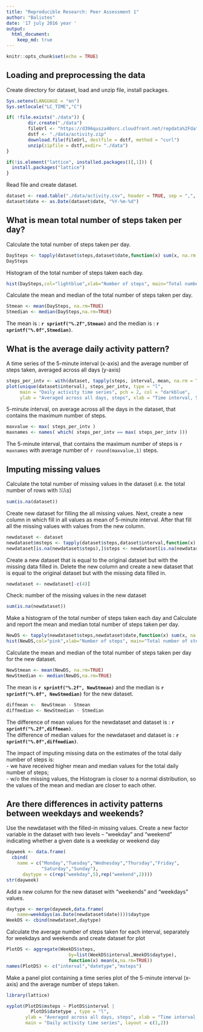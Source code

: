 ```yaml
---
title: "Reproducible Research: Peer Assessment 1"
author: "Balistes"
date: '17 july 2016 year '
output: 
  html_document:
    keep_md: true
---
```


```r
knitr::opts_chunk$set(echo = TRUE)
```

## Loading and preprocessing the data
Create directory for dataset, load and unzip file, install packages. 

```r

Sys.setenv(LANGUAGE = "en")
Sys.setlocale("LC_TIME","C")

if( !file.exists("./data")) {  
        dir.create("./data")  
        fileUrl <- "https://d396qusza40orc.cloudfront.net/repdata%2Fdata%2Factivity.zip"  
        dstf <- "./data/activity.zip"  
        download.file(fileUrl, destfile = dstf, method = "curl")  
        unzip(zipfile = dstf,exdir= "./data")  
} 

if(!is.element("lattice", installed.packages()[,1])) {
  install.packages("lattice")
}
```

Read file and create dataset.
```r
dataset <- read.table("./data/activity.csv", header = TRUE, sep = ",", na.strings = "NA")
dataset$date <- as.Date(dataset$date, "%Y-%m-%d")
```

## What is mean total number of steps taken per day?

Calculate the total number of steps taken per day.
```r
DaySteps <- tapply(dataset$steps,dataset$date,function(x) sum(x, na.rm = TRUE)) 
DaySteps
```

Histogram of the total number of steps taken each day.
```r
hist(DaySteps,col="lightblue",xlab="Number of steps", main="Total number of steps taken each day")
```

Calculate the mean and median of the total number of steps taken per day.
```r
Stmean <- mean(DaySteps, na.rm=TRUE)
Stmedian <- median(DaySteps,na.rm=TRUE)

```
The mean is : **`r sprintf("%.2f",Stmean)`** and the median is : **`r sprintf("%.0f",Stmedian)`**.

## What is the average daily activity pattern?

A time series of the 5-minute interval (x-axis) and the average number of steps taken, averaged across all days (y-axis)
```r
steps_per_intv <- with(dataset, tapply(steps, interval, mean, na.rm = TRUE))
plot(unique(dataset$interval), steps_per_intv, type = "l", 
     main = "Daily activity time series", pch = 2, col = "darkblue",
     ylab = "Averaged across all days, steps", xlab = "Time interval, 5-minute")
```

5-minute interval, on average across all the days in the dataset, that contains the maximum number of steps.
```r
maxvalue <- max( steps_per_intv )
maxnames <- names( which( steps_per_intv == max( steps_per_intv )))

```

The 5-minute interval, that contains the maximum number of steps is `r maxnames` with average number of `r round(maxvalue,1)` steps.    


## Imputing missing values

Calculate the total number of missing values in the dataset (i.e. the total number of rows with 𝙽𝙰s)
```r
sum(is.na(dataset))
```

Create new dataset for filling the all missing values. Next, create a new column in which fill in all values as mean of 5-minute interval. After that fill all the missing values with values from the new column.
```r
newdataset <- dataset
newdataset$msteps <- tapply(dataset$steps,dataset$interval,function(x) mean(x, na.rm = TRUE)) 
newdataset[is.na(newdataset$steps),]$steps <- newdataset[is.na(newdataset$steps),]$msteps
```

Create a new dataset that is equal to the original dataset but with the missing data filled in. Delete the new column and create a new dataset that is equal to the original dataset but with the missing data filled in.
```r
newdataset <- newdataset[-c(4)]
```
Check: number of the missing values in the new dataset
```r
sum(is.na(newdataset))
```

Make a histogram of the total number of steps taken each day and Calculate and report the mean and median total number of steps taken per day. 
```r
NewDS <- tapply(newdataset$steps,newdataset$date,function(x) sum(x, na.rm = TRUE)) 
hist(NewDS,col="pink",xlab="Number of steps", main="Total number of steps taken each day (w/o missing values")
```

Calculate the mean and median of the total number of steps taken per day for the new dataset.
```r
NewStmean <- mean(NewDS, na.rm=TRUE)
NewStmedian <- median(NewDS,na.rm=TRUE)

```

The mean is **`r sprintf("%.2f", NewStmean)`** and the median is **`r sprintf("%.0f", NewStmedian)`** for the new dataset.

```r
diffmean <-  NewStmean - Stmean
diffmedian <- NewStmedian - Stmedian
```

The difference of mean values for the newdataset and dataset is : **`r sprintf("%.2f",diffmean)`**.  
The difference of median values for the newdataset and dataset is : **`r sprintf("%.0f",diffmedian)`**.  

The impact of imputing missing data on the estimates of the total daily number of steps is:    
 - we have received higher mean and median values for the total daily number of steps;  
 - w/o the missing values, the Histogram is closer to a normal distribution, so the values of the mean and median are closer to each other.  
  
## Are there differences in activity patterns between weekdays and weekends?

Use the newdataset with the filled-in missing values. Create a new factor variable in the dataset with two levels – “weekday” and “weekend” indicating whether a given date is a weekday or weekend day
```r
dayweek <- data.frame(
  cbind(
    name = c("Monday","Tuesday","Wednesday","Thursday","Friday",
             "Saturday","Sunday"),
      daytype = c(rep("weekday",5),rep("weekend",2))))
str(dayweek)
```

Add a new column for the new dataset with "weekends" and "weekdays" values.
```r
daytype <- merge(dayweek,data.frame(
    name=weekdays(as.Date(newdataset$date))))$daytype
WeekDS <- cbind(newdataset,daytype)
```

Calculate the average number of steps taken for each interval, separately for weekdays and weekends and create dataset for plot
```r
PlotDS <- aggregate(WeekDS$steps,
                       by=list(WeekDS$interval,WeekDS$daytype),
                       function(x) mean(x,na.rm=TRUE))
names(PlotDS) <- c("interval","datetype","msteps")
```

Make a panel plot containing a time series plot of the 5-minute interval (x-axis) and the average number of steps taken. 
```r
library(lattice)

xyplot(PlotDS$msteps ~ PlotDS$interval |
         PlotDS$datetype , type = "l",
       ylab = "Averaged across all days, steps", xlab = "Time interval, 5-minute",
       main = "Daily activity time series", layout = c(1,2))

```